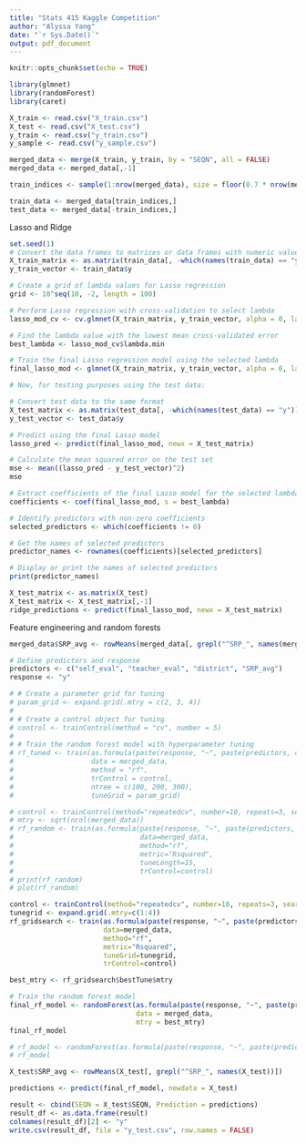 ```yaml
---
title: "Stats 415 Kaggle Competition"
author: "Alyssa Yang"
date: "`r Sys.Date()`"
output: pdf_document
---
```


```r
knitr::opts_chunk$set(echo = TRUE)

library(glmnet)
library(randomForest)
library(caret)
```


```r
X_train <- read.csv("X_train.csv")
X_test <- read.csv("X_test.csv")
y_train <- read.csv("y_train.csv")
y_sample <- read.csv("y_sample.csv")

merged_data <- merge(X_train, y_train, by = "SEQN", all = FALSE)
merged_data <- merged_data[,-1]

train_indices <- sample(1:nrow(merged_data), size = floor(0.7 * nrow(merged_data)))

train_data <- merged_data[train_indices,]
test_data <- merged_data[-train_indices,]
```



Lasso and Ridge
```r
set.seed(1)
# Convert the data frames to matrices or data frames with numeric values
X_train_matrix <- as.matrix(train_data[, -which(names(train_data) == "y")])  # Exclude the response variable 'y'
y_train_vector <- train_data$y

# Create a grid of lambda values for Lasso regression
grid <- 10^seq(10, -2, length = 100)

# Perform Lasso regression with cross-validation to select lambda
lasso_mod_cv <- cv.glmnet(X_train_matrix, y_train_vector, alpha = 0, lambda = grid)

# Find the lambda value with the lowest mean cross-validated error
best_lambda <- lasso_mod_cv$lambda.min

# Train the final Lasso regression model using the selected lambda
final_lasso_mod <- glmnet(X_train_matrix, y_train_vector, alpha = 0, lambda = best_lambda)

# Now, for testing purposes using the test data:

# Convert test data to the same format
X_test_matrix <- as.matrix(test_data[, -which(names(test_data) == "y")])  # Exclude the response variable 'y'
y_test_vector <- test_data$y

# Predict using the final Lasso model
lasso_pred <- predict(final_lasso_mod, newx = X_test_matrix)

# Calculate the mean squared error on the test set
mse <- mean((lasso_pred - y_test_vector)^2)
mse
```

```r
# Extract coefficients of the final Lasso model for the selected lambda
coefficients <- coef(final_lasso_mod, s = best_lambda)

# Identify predictors with non-zero coefficients
selected_predictors <- which(coefficients != 0)

# Get the names of selected predictors
predictor_names <- rownames(coefficients)[selected_predictors]

# Display or print the names of selected predictors
print(predictor_names)
```

```r
X_test_matrix <- as.matrix(X_test)
X_test_matrix <- X_test_matrix[,-1]
ridge_predictions <- predict(final_lasso_mod, newx = X_test_matrix)
```



Feature engineering and random forests
```r
merged_data$SRP_avg <- rowMeans(merged_data[, grepl("^SRP_", names(merged_data))])

# Define predictors and response
predictors <- c("self_eval", "teacher_eval", "district", "SRP_avg")
response <- "y"

# # Create a parameter grid for tuning
# param_grid <- expand.grid(.mtry = c(2, 3, 4))
# 
# # Create a control object for tuning
# control <- trainControl(method = "cv", number = 5)
# 
# # Train the random forest model with hyperparameter tuning
# rf_tuned <- train(as.formula(paste(response, "~", paste(predictors, collapse = "+"))),
#                   data = merged_data,
#                   method = "rf",
#                   trControl = control,
#                   ntree = c(100, 200, 300),
#                   tuneGrid = param_grid)

# control <- trainControl(method="repeatedcv", number=10, repeats=3, search="random")
# mtry <- sqrt(ncol(merged_data))
# rf_random <- train(as.formula(paste(response, "~", paste(predictors, collapse = "+"))), 
#                               data=merged_data, 
#                               method="rf", 
#                               metric="Rsquared", 
#                               tuneLength=15, 
#                               trControl=control)
# print(rf_random)
# plot(rf_random)

control <- trainControl(method="repeatedcv", number=10, repeats=3, search="grid")
tunegrid <- expand.grid(.mtry=c(1:4))
rf_gridsearch <- train(as.formula(paste(response, "~", paste(predictors, collapse = "+"))), 
                       data=merged_data, 
                       method="rf", 
                       metric="Rsquared", 
                       tuneGrid=tunegrid, 
                       trControl=control)

best_mtry <- rf_gridsearch$bestTune$mtry

# Train the random forest model
final_rf_model <- randomForest(as.formula(paste(response, "~", paste(predictors, collapse = "+"))),
                               data = merged_data,
                               mtry = best_mtry)
final_rf_model

# rf_model <- randomForest(as.formula(paste(response, "~", paste(predictors, collapse = "+"))), data = merged_data)
# rf_model
```

```r
X_test$SRP_avg <- rowMeans(X_test[, grepl("^SRP_", names(X_test))])

predictions <- predict(final_rf_model, newdata = X_test)
```



```r
result <- cbind(SEQN = X_test$SEQN, Prediction = predictions)
result_df <- as.data.frame(result)
colnames(result_df)[2] <- "y"
write.csv(result_df, file = "y_test.csv", row.names = FALSE)
```



